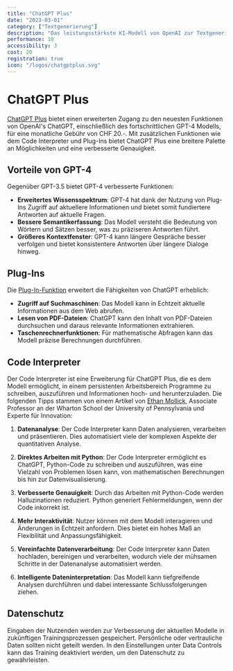 ```yaml
---
title: "ChatGPT Plus"
date: "2023-03-01"
category: ["Textgenerierung"]
description: "Das leistungsstärkste KI-Modell von OpenAI zur Textgenerierung"
performance: 10
accessibility: 3
cost: 20
registration: true
icon: "/logos/chatgptplus.svg"
---
```



# ChatGPT Plus

[ChatGPT Plus](https://openai.com/blog/chatgpt-plus) bietet einen erweiterten Zugang zu den neuesten Funktionen von OpenAI's ChatGPT, einschließlich des fortschrittlichen GPT-4 Modells, für eine monatliche Gebühr von CHF 20.-. Mit zusätzlichen Funktionen wie dem Code Interpreter und Plug-Ins bietet ChatGPT Plus eine breitere Palette an Möglichkeiten und eine verbesserte Genauigkeit.

## Vorteile von GPT-4

Gegenüber GPT-3.5 bietet GPT-4 verbesserte Funktionen:
- **Erweitertes Wissensspektrum**: GPT-4 hat dank der Nutzung von Plug-Ins Zugriff auf aktuellere Informationen und bietet somit fundiertere Antworten auf aktuelle Fragen.
- **Bessere Semantikerfassung**: Das Modell versteht die Bedeutung von Wörtern und Sätzen besser, was zu präziseren Antworten führt.
- **Größeres Kontextfenster**: GPT-4 kann längere Gespräche besser verfolgen und bietet konsistentere Antworten über längere Dialoge hinweg.

## Plug-Ins

Die [Plug-In-Funktion](https://openai.com/blog/chatgpt-plugins) erweitert die Fähigkeiten von ChatGPT erheblich:
- **Zugriff auf Suchmaschinen**: Das Modell kann in Echtzeit aktuelle Informationen aus dem Web abrufen.
- **Lesen von PDF-Dateien**: ChatGPT kann den Inhalt von PDF-Dateien durchsuchen und daraus relevante Informationen extrahieren.
- **Taschenrechnerfunktionen**: Für mathematische Abfragen kann das Modell präzise Berechnungen durchführen.

<MDXImage src="/screenshots/wikipedia-plugin.png" alt="Wikipedia Plugin für Beantwortung aktueller Fragen" />

## Code Interpreter

Der Code Interpreter ist eine Erweiterung für ChatGPT Plus, die es dem Modell ermöglicht, in einem persistenten Arbeitsbereich Programme zu schreiben, auszuführen und Informationen hoch- und herunterzuladen. Die folgenden Tipps stammen von einem Artikel von [Ethan Mollick](https://www.oneusefulthing.org/p/what-ai-can-do-with-a-toolbox-getting), Associate Professor an der Wharton School der University of Pennsylvania und Experte für Innovation:

1. **Datenanalyse**: Der Code Interpreter kann Daten analysieren, verarbeiten und präsentieren. Dies automatisiert viele der komplexen Aspekte der quantitativen Analyse.

2. **Direktes Arbeiten mit Python**: Der Code Interpreter ermöglicht es ChatGPT, Python-Code zu schreiben und auszuführen, was eine Vielzahl von Problemen lösen kann, von mathematischen Berechnungen bis hin zur Datenvisualisierung.

3. **Verbesserte Genauigkeit**: Durch das Arbeiten mit Python-Code werden Halluzinationen reduziert. Python generiert Fehlermeldungen, wenn der Code inkorrekt ist.

4. **Mehr Interaktivität**: Nutzer können mit dem Modell interagieren und Änderungen in Echtzeit anfordern. Dies bietet ein hohes Maß an Flexibilität und Anpassungsfähigkeit.

5. **Vereinfachte Datenverarbeitung**: Der Code Interpreter kann Daten hochladen, bereinigen und verarbeiten, wodurch viele der mühsamen Schritte in der Datenanalyse automatisiert werden.

6. **Intelligente Dateninterpretation**: Das Modell kann tiefgreifende Analysen durchführen und dabei interessante Schlussfolgerungen ziehen.


## Datenschutz

Eingaben der Nutzenden werden zur Verbesserung der aktuellen Modelle in zukünftigen Trainingsprozessen gespeichert. Persönliche oder vertrauliche Daten sollten nicht geteilt werden. In den Einstellungen unter Data Controls kann das Training deaktiviert werden, um den Datenschutz zu gewährleisten.

<MDXImage src="/screenshots/chatgpt-settings.png" alt="Ausschalten der Chat History & Training" />